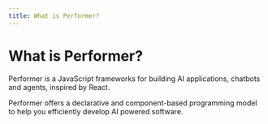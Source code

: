 ```yaml
---
title: What is Performer?
---
```


# What is Performer?

Performer is a JavaScript frameworks for building AI applications, chatbots and agents, inspired by React.

Performer offers a declarative and component-based programming model to help you efficiently develop AI powered software.

